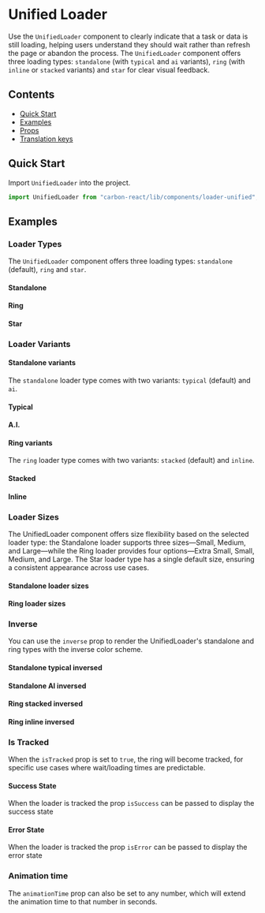 

<Meta of={UnifiedLoaderStories} />

# Unified Loader
Use the `UnifiedLoader` component to clearly indicate that a task or data is still loading, helping users understand they should wait rather than refresh the page or abandon the process. The `UnifiedLoader` component offers three loading types: `standalone` (with `typical` and `ai` variants), `ring` (with `inline` or `stacked` variants) and `star` for clear visual feedback.

## Contents

- [Quick Start](#quick-start)
- [Examples](#examples)
- [Props](#props)
- [Translation keys](#translation-keys)

## Quick Start

Import `UnifiedLoader` into the project.

```javascript
import UnifiedLoader from "carbon-react/lib/components/loader-unified";
```

## Examples

### Loader Types

The `UnifiedLoader` component offers three loading types: `standalone` (default), `ring` and `star`.

#### Standalone

<Canvas of={UnifiedLoaderStories.Standalone} />

#### Ring

<Canvas of={UnifiedLoaderStories.Ring} />

#### Star

<Canvas of={UnifiedLoaderStories.Star} />

### Loader Variants

#### Standalone variants

The `standalone` loader type comes with two variants: `typical` (default) and `ai`.

#### Typical

<Canvas of={UnifiedLoaderStories.StandaloneTypicalVariant} />

#### A.I.

<Canvas of={UnifiedLoaderStories.StandaloneAiVariant} />

#### Ring variants

The `ring` loader type comes with two variants: `stacked` (default) and `inline`.

#### Stacked

<Canvas of={UnifiedLoaderStories.RingStackedVariant} />

#### Inline

<Canvas of={UnifiedLoaderStories.RingInlineVariant} />

### Loader Sizes

The UnifiedLoader component offers size flexibility based on the selected loader type: the Standalone loader supports three sizes—Small, Medium, and Large—while the Ring loader provides four options—Extra Small, Small, Medium, and Large. The Star loader type has a single default size, ensuring a consistent appearance across use cases.

#### Standalone loader sizes
<Canvas of={UnifiedLoaderStories.StandaloneSizes} />

#### Ring loader sizes

<Canvas of={UnifiedLoaderStories.RingSizes} />

### Inverse

You can use the `inverse` prop to render the UnifiedLoader's standalone and ring types with the inverse color scheme.

#### Standalone typical inversed

<Canvas of={UnifiedLoaderStories.StandaloneTypicalVariantInversed} />

#### Standalone AI inversed

<Canvas of={UnifiedLoaderStories.StandaloneAiVariantInversed} />

#### Ring stacked inversed

<Canvas of={UnifiedLoaderStories.RingStackedVariantInversed} />

#### Ring inline inversed

<Canvas of={UnifiedLoaderStories.RingInlineVariantInversed} />

### Is Tracked

When the `isTracked` prop is set to `true`, the ring will become tracked, for specific use cases where wait/loading times are predictable.

<Canvas of={UnifiedLoaderStories.RingIsTracked} />

#### Success State

When the loader is tracked the prop `isSuccess` can be passed to display the success state

<Canvas of={UnifiedLoaderStories.SuccessState} />

#### Error State

When the loader is tracked the prop `isError` can be passed to display the error state

<Canvas of={UnifiedLoaderStories.ErrorState} />

### Animation time

The `animationTime` prop can also be set to any number, which will extend the animation time to that number in seconds.

<Canvas of={UnifiedLoaderStories.AnimationTime} />





